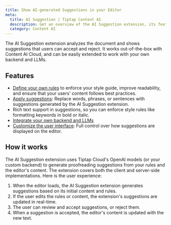 ```yaml
---
title: Show AI-generated Suggestions in your Editor
meta:
  title: AI Suggestion | Tiptap Content AI
  description: Get an overview of the AI Suggestion extension, its features, and how it works.
  category: Content AI
---
```



The AI Suggestion extension analyzes the document and shows suggestions that users can accept and reject. It works out-of-the-box with Content AI Cloud, and can be easily extended to work with your own backend and LLMs.

<CodeDemo
  isPro
  path="/Extensions/AiSuggestion"
  src="https://develop--tiptap-pro.netlify.app/preview/Extensions/AiSuggestion"
/>

## Features

- [Define your own rules](/content-ai/extensions/ai-suggestion/features/define-rules) to enforce your style guide, improve readability, and ensure that your users' content follows best practices.
- [Apply suggestions](/content-ai/extensions/ai-suggestion/features/apply-suggestions): Replace words, phrases, or sentences with suggestions generated by the AI Suggestion extension.
- Rich text support in suggestions, so you can enforce style rules like formatting keywords in bold or italic.
- [Integrate your own backend and LLMs](/content-ai/extensions/ai-suggestion/custom-llms/integrate)
- [Customize the user interface](/content-ai/extensions/ai-suggestion/features/display-suggestions): Full control over how suggestions are displayed on the editor.

## How it works

The AI Suggestion extension uses Tiptap Cloud's OpenAI models (or your custom backend) to generate proofreading suggestions from your rules and the editor's content. The extension covers both the client and server-side implementations. Here is the user experience:

1. When the editor loads, the AI Suggestion extension generates suggestions based on its initial content and rules.
2. If the user edits the rules or content, the extension's suggestions are updated in real-time.
3. The user can review and accept suggestions, or reject them.
4. When a suggestion is accepted, the editor's content is updated with the new text.
